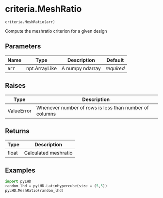 # criteria.MeshRatio { #pyLHD.criteria.MeshRatio }

`criteria.MeshRatio(arr)`

Compute the meshratio criterion for a given design

## Parameters

| Name   | Type          | Description     | Default    |
|--------|---------------|-----------------|------------|
| `arr`  | npt.ArrayLike | A numpy ndarray | _required_ |

## Raises

| Type       | Description                                            |
|------------|--------------------------------------------------------|
| ValueError | Whenever number of rows is less than number of columns |

## Returns

| Type   | Description          |
|--------|----------------------|
| float  | Calculated meshratio |

## Examples



```python
import pyLHD
random_lhd = pyLHD.LatinHypercube(size = (5,5))
pyLHD.MeshRatio(random_lhd)
```